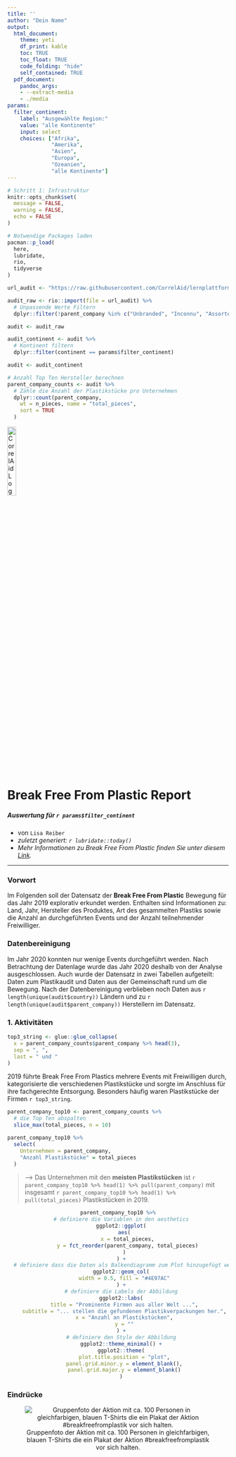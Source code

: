 ```yaml
---
title: ''
author: "Dein Name"
output:
  html_document: 
    theme: yeti
    df_print: kable
    toc: TRUE
    toc_float: TRUE
    code_folding: "hide"
    self_contained: TRUE
  pdf_document:
    pandoc_args:
    - --extract-media
    - ./media
params:
  filter_continent:
    label: "Ausgewählte Region:"
    value: "alle Kontinente"
    input: select
    choices: ["Afrika",
              "Amerika",
              "Asien",
              "Europa",
              "Ozeanien",
              "alle Kontinente"]
---
```


```r
# Schritt 1: Infrastruktur
knitr::opts_chunk$set(
  message = FALSE,
  warning = FALSE,
  echo = FALSE
)

# Notwendige Packages laden
pacman::p_load(
  here,
  lubridate,
  rio,
  tidyverse
)
```

```r
url_audit <- "https://raw.githubusercontent.com/CorrelAid/lernplattform/main/daten/bffp2019_audit_by_country_and_company.csv"

audit_raw <- rio::import(file = url_audit) %>%
  # Unpassende Werte Filtern
  dplyr::filter(!parent_company %in% c("Unbranded", "Inconnu", "Assorted"))

audit <- audit_raw
```

<!-- Hier befindet sich ein kleiner Filter-Trick in dem Code-Chunk Header. Der ganze Code-Chunk wird nämlich nur ausgeführt, wenn die Bedingung die hinter `eval=` definiert ist `TRUE` ergibt. In diesem Fall bedeutet das, dass der Code nur ausgeführt wird, wenn der Parameter nicht `alle Kontinente` ist. Wenn also z.B. ein spezifischer Kontinent ausgewählt wurde. Nur dann ergibt es Sinn, den Datensatz zu filtern. -->

```r
audit_continent <- audit %>%
  # Kontinent filtern
  dplyr::filter(continent == params$filter_continent)

audit <- audit_continent
```

```r
# Anzahl Top Ten Hersteller berechnen
parent_company_counts <- audit %>%
  # Zähle die Anzahl der Plastikstücke pro Unternehmen
  dplyr::count(parent_company,
    wt = n_pieces, name = "total_pieces",
    sort = TRUE
  )
```

[![CorrelAid Logo](https://betterplace-assets.betterplace.org/uploads/organisation/profile_picture/000/033/251/crop_original_bp1613490681_Logo.jpg "CorrelAid Logo"){width="20%"}](correlaid.org)

# Break Free From Plastic Report

##### Auswertung für `r params$filter_continent`

-   von `Lisa Reiber`
-   *zuletzt generiert: `r lubridate::today()`*
-   *Mehr Informationen zu Break Free From Plastic finden Sie unter diesem [Link](https://www.breakfreefromplastic.org).*

------------------------------------------------------------------------

### Vorwort

Im Folgenden soll der Datensatz der **Break Free From Plastic** Bewegung für das Jahr 2019 explorativ erkundet werden. Enthalten sind Informationen zu: Land, Jahr, Hersteller des Produktes, Art des gesammelten Plastiks sowie die Anzahl an durchgeführten Events und der Anzahl teilnehmender Freiwilliger.

### Datenbereinigung

Im Jahr 2020 konnten nur wenige Events durchgeführt werden. Nach Betrachtung der Datenlage wurde das Jahr 2020 deshalb von der Analyse ausgeschlossen. Auch wurde der Datensatz in zwei Tabellen aufgeteilt: Daten zum Plastikaudit und Daten aus der Gemeinschaft rund um die Bewegung. Nach der Datenbereinigung verblieben noch Daten aus `r length(unique(audit$country))` Ländern und zu `r length(unique(audit$parent_company))` Herstellern im Datensatz.

### 1. Aktivitäten

```r
top3_string <- glue::glue_collapse(
  x = parent_company_counts$parent_company %>% head(3),
  sep = ", ",
  last = " und "
)
```

2019 führte Break Free From Plastics mehrere Events mit Freiwilligen durch, kategorisierte die verschiedenen Plastikstücke und sorgte im Anschluss für ihre fachgerechte Entsorgung. Besonders häufig waren Plastikstücke der Firmen `r top3_string`.

```r
parent_company_top10 <- parent_company_counts %>%
  # die Top Ten abspalten
  slice_max(total_pieces, n = 10)

parent_company_top10 %>%
  select(
    Unternehmen = parent_company,
    "Anzahl Plastikstücke" = total_pieces
  )
```

> | --> Das Unternehmen mit den **meisten Plastikstücken** ist `r parent_company_top10 %>% head(1) %>% pull(parent_company)` mit insgesamt `r parent_company_top10 %>% head(1) %>% pull(total_pieces)` Plastikstücken in 2019.

<center>

```r
parent_company_top10 %>%
  # definiere die Variablen in den aesthetics
  ggplot2::ggplot(
    aes(
      x = total_pieces,
      y = fct_reorder(parent_company, total_pieces)
    )
  ) +
  # definiere dass die Daten als Balkendiagramm zum Plot hinzugefügt werden sollen
  ggplot2::geom_col(
    width = 0.5, fill = "#4E97AC"
  ) +
  # definiere die Labels der Abbildung
  ggplot2::labs(
    title = "Prominente Firmen aus aller Welt ...",
    subtitle = "... stellen die gefundenen Plastikverpackungen her.",
    x = "Anzahl an Plastikstücken",
    y = ""
  ) +
  # definiere den Style der Abbildung
  ggplot2::theme_minimal() +
  ggplot2::theme(
    plot.title.position = "plot",
    panel.grid.minor.y = element_blank(),
    panel.grid.major.y = element_blank()
  )
```

</center>

\newpage

### Eindrücke

<center>

![Gruppenfoto der Aktion mit ca. 100 Personen in gleichfarbigen, blauen T-Shirts die ein Plakat der Aktion #breakfreefromplastik vor sich halten.](media/Titelbild.jpg "Titelbild")

</center>
